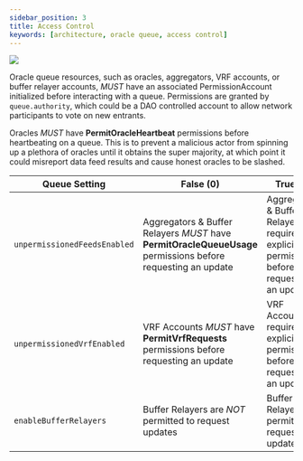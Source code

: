 ```yaml
---
sidebar_position: 3
title: Access Control
keywords: [architecture, oracle queue, access control]
---
```


![](/img/arch/L1_Queue_Functional.png)

Oracle queue resources, such as oracles, aggregators, VRF accounts, or buffer
relayer accounts, _MUST_ have an associated PermissionAccount initialized before
interacting with a queue. Permissions are granted by `queue.authority`, which
could be a DAO controlled account to allow network participants to vote on new
entrants.

Oracles _MUST_ have **PermitOracleHeartbeat** permissions before heartbeating on
a queue. This is to prevent a malicious actor from spinning up a plethora of
oracles until it obtains the super majority, at which point it could misreport
data feed results and cause honest oracles to be slashed.

| Queue Setting                | False (0)                                                                                                    | True (1)                                                                                  |
| ---------------------------- | ------------------------------------------------------------------------------------------------------------ | ----------------------------------------------------------------------------------------- |
| `unpermissionedFeedsEnabled` | Aggregators & Buffer Relayers _MUST_ have **PermitOracleQueueUsage** permissions before requesting an update | Aggregators & Buffer Relayers require no explicit permissions before requesting an update |
| `unpermissionedVrfEnabled`   | VRF Accounts _MUST_ have **PermitVrfRequests** permissions before requesting an update                       | VRF Accounts require no explicit permissions before requesting an update                  |
| `enableBufferRelayers`       | Buffer Relayers are _NOT_ permitted to request updates                                                       | Buffer Relayers are permitted to request updates                                          |

